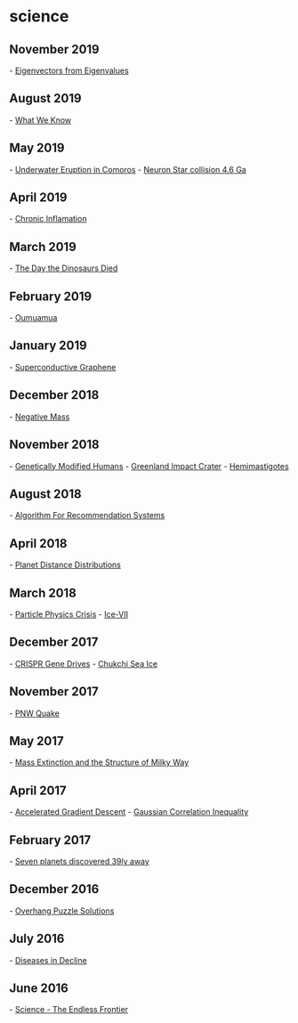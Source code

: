 
= science =

== November 2019 ==
- [[https://arxiv.org/abs/1908.03795|Eigenvectors from Eigenvalues]]
== August 2019 ==
- [[http://whatweknow.aaas.org/get-the-facts/|What We Know]]
== May 2019 ==
- [[https://www.nationalgeographic.com/science/2019/05/strange-waves-rippled-around-earth-may-know-why/|Underwater Eruption in Comoros]]
- [[https://phys.org/news/2019-05-neutron-stars-collided-solar-billions.html|Neuron Star collision 4.6 Ga]]
== April 2019 ==
- [[https://harvardmagazine.com/2019/05/inflammation-disease-diet|Chronic Inflamation]]
== March 2019 ==
- [[https://www.newyorker.com/magazine/2019/04/08/the-day-the-dinosaurs-died|The Day the Dinosaurs Died]]
== February 2019 ==
- [[https://www.syfy.com/syfywire/no-oumuamua-is-not-an-alien-spaceship-it-might-be-even-weirder|Oumuamua]]
== January 2019 ==
- [[https://www.nature.com/articles/d41586-018-07848-2|Superconductive Graphene]]
== December 2018 ==
- [[http://theconversation.com/bizarre-dark-fluid-with-negative-mass-could-dominate-the-universe-what-my-research-suggests-107922|Negative Mass]]
== November 2018 ==
- [[http://mainichi.jp/english/articles/20181126/p2g/00m/0fe/047000c|Genetically Modified Humans]]
- [[https://www.sciencemag.org/news/2018/11/massive-crater-under-greenland-s-ice-points-climate-altering-impact-time-humans|Greenland Impact Crater]]
- [[https://www.cbc.ca/news/technology/hemimastigotes-supra-kingdom-1.4715823|Hemimastigotes]]
== August 2018 ==
- [[https://www.quantamagazine.org/teenager-finds-classical-alternative-to-quantum-recommendation-algorithm-20180731/|Algorithm For Recommendation Systems]]
== April 2018 ==
- [[https://www.johndcook.com/blog/2018/04/05/solar-system-on-log-scale/|Planet Distance Distributions]]
== March 2018 ==
- [[http://backreaction.blogspot.com/2018/03/the-multiworse-is-coming.html|Particle Physics Crisis]]
- [[http://science.sciencemag.org/content/359/6380/1136.full|Ice-VII]]
== December 2017 ==
- [[https://www.quantamagazine.org/new-model-warns-about-crispr-gene-drives-in-the-wild-20171116/|CRISPR Gene Drives]]
- [[http://nsidc.org/arcticseaicenews/2017/12/record-low-extent-in-the-chukchi-sea/|Chukchi Sea Ice]]
== November 2017 ==
- [[https://www.newyorker.com/magazine/2015/07/20/the-really-big-one|PNW Quake]]
== May 2017 ==
- [[https://arxiv.org/pdf/1309.4838.pdf|Mass Extinction and the Structure of Milky Way]]
== April 2017 ==
- [[http://distill.pub/2017/momentum/|Accelerated Gradient Descent]]
- [[https://www.quantamagazine.org/20170328-statistician-proves-gaussian-correlation-inequality/|Gaussian Correlation Inequality]]
== February 2017 ==
- [[http://www.nature.com/news/these-seven-alien-worlds-could-help-explain-how-planets-form-1.21512?WT.mc_id=TWT_NatureNews|Seven planets discovered 39ly away]]
== December 2016 ==
- [[https://www.quantamagazine.org/20161202-overhang-puzzle-solution/|Overhang Puzzle Solutions]]
== July 2016 ==
- [[https://www.nytimes.com/2016/07/10/upshot/a-medical-mystery-of-the-best-kind-major-diseases-are-in-decline.html|Diseases in Decline]]
== June 2016 ==
- [[https://www.nsf.gov/od/lpa/nsf50/vbush1945.htm|Science - The Endless Frontier]]
